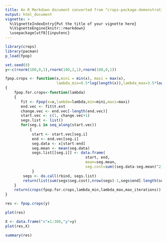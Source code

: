 ```yaml
---
title: An R Markdown document converted from "crops-package-demonstration.ipynb"
output: html_document
vignette: >
  %\VignetteIndexEntry{Put the title of your vignette here}
  %\VignetteEngine{knitr::rmarkdown}
  \usepackage[utf8]{inputenc}
---
```


```r
library(crops)
library(pacman)
p_load(fpop)
```

```r
set.seed(0)
y<-c(rnorm(100,0,1),rnorm(100,2,1),rnorm(100,0,1))
```

```r
fpop.crops <- function(x,mini = min(x), maxi = max(x),
                       lambda_min=0.5*log(length(x)),lambda_max=3.5*log(length(x)),max_iterations=50)
{
    fpop.for.crops<-function(lambda)
    {
       fit <- Fpop(x=x,lambda=lambda,min=mini,maxi=maxi)
       end.vec <- fit$t.est
       change.vec <- end.vec[-length(end.vec)]
       start.vec <- c(1, change.vec+1)
       segs.list <- list()
       for(seg.i in seq_along(start.vec))
           {
            start <- start.vec[seg.i]
            end <- end.vec[seg.i]
            seg.data <- x[start:end]
            seg.mean <- mean(seg.data)
            segs.list[[seg.i]] <- data.frame(
                                    start, end,
                                    mean=seg.mean,
                                    seg.cost=sum((seg.data-seg.mean)^2))
            }
        segs <- do.call(rbind, segs.list)
        return(list(sum(segs$seg.cost),nrow(segs)-1,segs$end[-length(segs$end)]))
    }
    return(crops(fpop.for.crops,lambda_min,lambda_max,max_iterations))
}
```

```r
res <- fpop.crops(y)
```

```r
plot(res)
```

```r
X <- data.frame("x"=1:300,"y"=y)
plot(res,X)
```

```r
summary(res)
```

